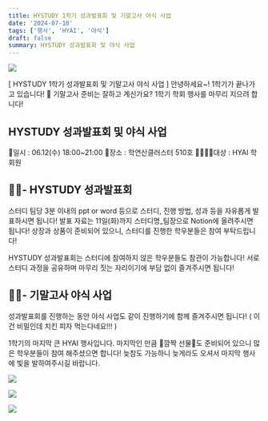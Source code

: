 ```yaml
---
title: HYSTUDY 1학기 성과발표회 및 기말고사 야식 사업
date: '2024-07-10'
tags: ['행사', 'HYAI', '야식']
draft: false
summary: HYSTUDY 성과발표회 및 야식 사업
---
```


![](/static/images/2024-1/성과발표/00.png)

[ HYSTUDY 1학기 성과발표회 및 기말고사 야식 사업 ]
안녕하세요~! 1학기가 끝나가고 있습니다! 🤩
기말고사 준비는 잘하고 계신가요? 1학기 학회 행사를 마무리 지으려 합니다! 

## HYSTUDY 성과발표회 및 야식 사업
📆일시 : 06.12(수) 18:00~21:00
🚩장소 : 학연산클러스터 510호
👨‍👩‍👧‍👦대상 : HYAI 학회원

## 👩‍🏫- HYSTUDY 성과발표회
스터디 팀당 3분 이내의 ppt or word 등으로 스터디, 진행 방법, 성과 등을 자유롭게 발표하시면 됩니다! 
발표 자료는 11일(화)까지 스터디명_팀장으로 Notion에 올려주시면 됩니다! 
상장과 상품이 준비되어 있으니, 스터디를 진행한 학우분들은 참여 부탁드립니다! 

HYSTUDY 성과발표회는 스터디에 참여하지 않은 학우분들도 참관이 가능합니다! 서로 스터디 과정을 공유하며 마무리 짓는 자리이기에 부담 없이 즐겨주시면 됩니다!

## 🧑‍🍳- 기말고사 야식 사업 
성과발표회를 진행하는 동안 야식 사업도 같이 진행하기에 함께 즐겨주시면 됩니다!
( 이건 비밀인데 치킨 피자 먹는다네요!!! )


1학기의 마지막 큰 HYAI 행사입니다. 마지막인 만큼 🎁깜짝 선물🎁도 준비되어 있으니 많은 학우분들이 참여 해주셨으면 합니다! 늦참도 가능하니 늦게라도 오셔서 마지막 행사에 빛을 발하여주시길 바랍니다.

![](/static/images/2024-1/성과발표/01.png)

![](/static/images/2024-1/성과발표/02.png)

![](/static/images/2024-1/성과발표/03.png)

